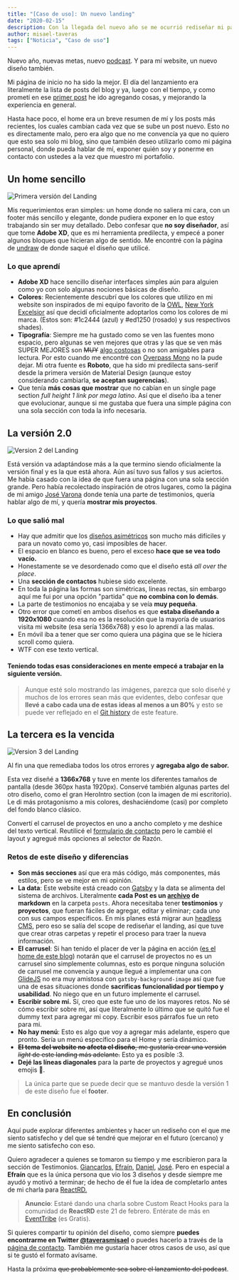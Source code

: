 ```yaml
---
title: "[Caso de uso]: Un nuevo landing"
date: "2020-02-15"
description: Con la llegada del nuevo año se me ocurrió rediseñar mi página de inicio (otra vez) pero ahora con un enfoque diferente. En este breve post, explico mi proceso creativo y como ha ido evolucionando la página de inicio.
author: misael-taveras
tags: ["Noticia", "Caso de uso"]
---
```


Nuevo año, nuevas metas, nuevo [podcast](anunciando-mi-podcast). Y para mí website, un nuevo diseño también.

Mi página de inicio no ha sido la mejor. El día del lanzamiento era literalmente la lista de posts del blog y ya, luego con el tiempo, y como prometí en ese [primer post](lanzando-mi-página-hoy) he ido agregando cosas, y mejorando la experiencia en general.

Hasta hace poco, el home era un breve resumen de mí y los posts más recientes, los cuales cambian cada vez que se sube un post nuevo. Esto no es directamente malo, pero era algo que no me convencía ya que no quiero que esto sea solo mi blog, sino que también deseo utilizarlo como mi página personal, donde pueda hablar de mí, exponer quién soy y ponerme en contacto con ustedes a la vez que muestro mi portafolio.

## Un home sencillo

![Primera versión del Landing](../../../assets/posts/landing-taverasmisael-v1-web.jpg)

Mis requerimientos eran simples: un home donde no saliera mi cara, con un footer más sencillo y elegante, donde pudiera exponer en lo que estoy trabajando sin ser muy detallado.
Debo confesar que **no soy diseñador**, así que tome **Adobe XD**, que es mi herramienta predilecta, y empecé a poner algunos bloques que hicieran algo de sentido. Me encontré con la página de [undraw](https://undraw.co/) de donde saqué el diseño que utilicé.

### Lo que aprendí

- **Adobe XD** hace sencillo diseñar interfaces simples aún para alguien como yo con solo algunas nociones básicas de diseño.
- **Colores**: Recientemente descubrí que los colores que utilizo en mi website son inspirados de mi equipo favorito de la [OWL](https://overwatchleague.com/en-us), [New York Excelsior](https://twitter.com/nyxl) así que decidí oficialmente adoptarlos como los colores de mi marca. (Estos son: #1c2444 (azul) y #ed1250 (rosado) y sus respectivos shades).
- **Tipografía**: Siempre me ha gustado como se ven las fuentes mono espacio, pero algunas se ven mejores que otras y las que se ven más SUPER MEJORES son ~~MUY~~ [algo costosas](https://www.typography.com/fonts/operator/overview) o no son amigables para lectura. Por esto cuando me encontré con [Overpass Mono](https://fonts.google.com/specimen/Overpass+Mono) no la pude dejar. Mi otra fuente es **Roboto**, que ha sido mi predilecta sans-serif desde la primera versión de Material Design (aunque estoy considerando cambiarla, **se aceptan sugerencias**).
- Que tenía **más cosas que mostrar** que no cabían en un single page section _full height 1 link por mega latino_. Así que el diseño iba a tener que evolucionar, aunque si me gustaba que fuera una simple página con una sola sección con toda la info necesaria.

## La versión 2.0

![Version 2 del Landing](../../../assets/posts/landing-taverasmisael-v2.jpg)

Está versión va adaptándose más a la que termino siendo oficialmente la versión final y es la que está ahora. Aún así tuvo sus fallos y sus aciertos.
Me había casado con la idea de que fuera una página con una sola sección grande. Pero había recolectado inspiración de otros lugares, como la página de mi amigo [José Varona](https://jvarona.tech/) donde tenía una parte de testimonios, quería hablar algo de mí, y quería **mostrar mis proyectos**.

### Lo que salió mal

- Hay que admitir que los [diseños asimétricos](https://cssdesignawards.com/sites/em-lyon-junior-conseil/35904/) son mucho más difíciles y para un novato como yo, casi imposibles de hacer.
- El espacio en blanco es bueno, pero el exceso **hace que se vea todo vacío.**
- Honestamente se ve desordenado como que el diseño está _all over the place_.
- Una **sección de contactos** hubiese sido excelente.
- En toda la página las formas son simétricas, lineas rectas, sin embargo aquí me fui por una opción "partida" que **no combina con lo demás**.
- La parte de testimonios no encajaba y se veía **muy pequeña**.
- Otro error que cometí en ambos diseños es que **estaba diseñando a 1920x1080** cuando esa no es la resolución que la mayoría de usuarios visita mi website (esa sería 1366x768) y eso lo aprendí a las malas.
- En móvil iba a tener que ser como quiera una página que se le hiciera scroll como quiera.
- WTF con ese texto vertical.

#### Teniendo todas esas consideraciones en mente empecé a trabajar en la siguiente versión.

> Aunque esté solo mostrando las imágenes, parezca que solo diseñé y muchos de los errores sean más que evidentes, debo confesar que **llevé a cabo cada una de estas ideas al menos a un 80%** y esto se puede ver reflejado en el [Git history](https://github.com/taverasmisael/taverasmisael/pull/38/commits) de este feature.

## La tercera es la vencida

![Version 3 del Landing](../../../assets/posts/landing-taverasmisael-v3.jpg)

Al fin una que remediaba todos los otros errores y **agregaba algo de sabor.**

Esta vez diseñé a **1366x768** y tuve en mente los diferentes tamaños de pantalla (desde 360px hasta 1920px). Conservé también algunas partes del otro diseño, como el gran HeroIntro section (con la imagen de mi escritorio). Le di más protagonismo a mis colores, deshaciéndome (casi) por completo del fondo blanco clásico.

Convertí el carrusel de proyectos en uno a ancho completo y me deshice del texto vertical. Reutilicé el [formulario de contacto](/contacto) pero le cambié el layout y agregué más opciones al selector de Razón.

### Retos de este diseño y diferencias

- **Son más secciones** así que era más código, más componentes, más estilos, pero se ve mejor en mi opinión.
- **La data**: Este website está creado con [Gatsby](https://www.gatsbyjs.org/showcase/taverasmisael.com) y la data se alimenta del sistema de archivos. Literalmente **cada Post es un [archivo](https://github.com/taverasmisael/taverasmisael/tree/master/posts) de markdown** en la carpeta `posts`. Ahora necesitaba tener **testimonios** y **proyectos**, que fueran fáciles de agregar, editar y eliminar; cada uno con sus campos especificos. En mis planes está migrar aun [headless CMS](https://css-tricks.com/a-headless-cms-for-you-and-your-web-development-agency/), pero eso se salía del scope de rediseñar el landing, así que tuve que crear otras carpetas y repetir el proceso para traer la nueva información.
- **El carrusel**: Si han tenido el placer de ver la página en acción ([es el home de este blog](/)) notarán que el carrusel de proyectos no es un carrusel sino simplemente columnas, esto es porque ninguna solución de carrusel me convencía y aunque llegué a implementar una con [GlideJS](https://glidejs.com/docs/) no era muy amistosa con `gatsby-background-image` así que fue una de esas situaciones donde **sacrificas funcionalidad por tiempo y usabilidad**. No niego que en un futuro implemente el carrusel.
- **Escribir sobre mí.** Sí, creo que este fue uno de los mayores retos. No sé cómo escribir sobre mi, así que literalmente lo último que se quitó fue el dummy text para agregar mi copy. Escribir esos párrafos fue un reto para mi.
- **No hay menú**: Esto es algo que voy a agregar más adelante, espero que pronto. Sería un menú específico para el Home y sería dinámico.
- ~~**El tema del website no afecta el diseño**, me gustaría crear una versión _light_ de este landing más adelante.~~ Esto ya es posible :3.
- **Dejé las líneas diagonales** para la parte de proyectos y agregué unos emojis 👀.

> La única parte que se puede decir que se mantuvo desde la versión 1 de este diseño fue el **footer**.

## En conclusión

Aquí pude explorar diferentes ambientes y hacer un rediseño con el que me siento satisfecho y del que sé tendré que mejorar en el futuro (cercano) y me siento satisfecho con eso.

Quiero agradecer a quienes se tomaron su tiempo y me escribieron para la sección de Testimonios. [Giancarlos](https://github.com/giancastle), [Efraín](https://github.com/efraa), [Daniel](https://www.linkedin.com/in/danielthenm/), [José](https://github.com/jvarona05). Pero en especial a **Efraín** que es la única persona que vio los 3 diseños y desde siempre me ayudó y motivó a terminar; de hecho de él fue la idea de completarlo antes de mi charla para [ReactRD.](https://github.com/React-rd)

> **Anuncio**: Estaré dando una charla sobre Custom React Hooks para la comunidad de **ReactRD** este 21 de febrero. Entérate de más en [EventTribe](https://www.eventbrite.com/e/better-components-with-custom-hooks-react-rd-tickets-93961847415) (es Gratis).

Si quieres compartir tu opinión del diseño, como siempre **puedes encontrarme en Twitter [@taverasmisael](https://twitter.com/taverasmisael)** o puedes hacerlo a través de la [página de contacto](/contacto). También me gustaría hacer otros casos de uso, así que si te gustó el formato avísame.

Hasta la próxima ~~que probablemente sea sobre el lanzamiento del podcast~~.

